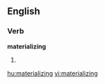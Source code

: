 ==English==

===Verb===
'''materializing'''

# {{present participle of|[[materialize]]}}

[[hu:materializing]]
[[vi:materializing]]